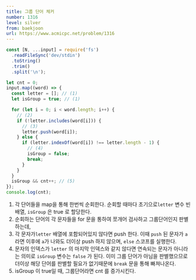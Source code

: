 ```yaml
---
title: 그룹 단어 체커
number: 1316
level: silver
from: baekjoon
url: https://www.acmicpc.net/problem/1316
---
```


```js
const [N, ...input] = require('fs')
  .readFileSync('dev/stdin')
  .toString()
  .trim()
  .split('\n');

let cnt = 0;
input.map((word) => {
  const letter = []; // (1)
  let isGroup = true; // (1)

  for (let i = 0; i < word.length; i++) {
    // (2)
    if (!letter.includes(word[i])) {
      // (3)
      letter.push(word[i]);
    } else {
      if (letter.indexOf(word[i]) !== letter.length - 1) {
        // (4)
        isGroup = false;
        break;
      }
    }
  }
  isGroup && cnt++; // (5)
});
console.log(cnt);
```

1. 각 단어들을 map을 통해 한번씩 순회한다. 순회할 때마다 초기으로`letter` 변수 빈 배열, `isGroup` 은 true 로 할당한다.
2. 순회하는 단어의 각 문자들을 for 문을 통하여 쪼개어 검사하고 그룹단어인지 판별하는데,
3. 각 문자가`letter` 배열에 포함되어있지 않다면 push 한다. 이때 `push` 된 문자가 `a` 라면 이후에 `a`가 나와도 더이상 push 하지 않으며, `else` 스코프를 실행한다.
4. 문자의 인덱스가 `letter` 의 마지막 인덱스와 같지 않다면 연속되는 문자가 아니라는 의미로 `isGroup` 변수는 `false` 가 된다. 이미 그룹 단어가 아님을 판별했으므로 더이상 해당 단어를 판별할 필요가 없기때문에 `break` 문을 통해 빠져나온다.
5. isGroup 이 true일 때, 그룹단어라면 cnt 를 증가시킨다.

